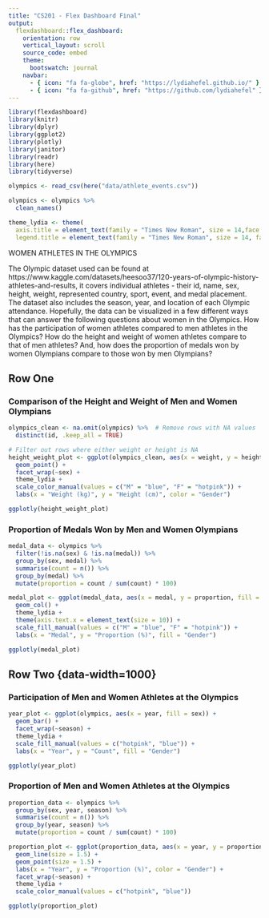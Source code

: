 ```yaml
---
title: "CS201 - Flex Dashboard Final"
output: 
  flexdashboard::flex_dashboard:
    orientation: row
    vertical_layout: scroll
    source_code: embed
    theme:
      bootswatch: journal
    navbar:
      - { icon: "fa fa-globe", href: "https://lydiahefel.github.io/" }
      - { icon: "fa fa-github", href: "https://github.com/lydiahefel" }
---
```


```r
library(flexdashboard)
library(knitr)
library(dplyr)
library(ggplot2)
library(plotly)
library(janitor)
library(readr)
library(here)
library(tidyverse)
```

```r
olympics <- read_csv(here("data/athlete_events.csv"))

olympics <- olympics %>% 
  clean_names()
```

```r
theme_lydia <- theme(
  axis.title = element_text(family = "Times New Roman", size = 14,face = "italic"),
  legend.title = element_text(family = "Times New Roman", size = 14, face = "italic", hjust = 0.5))
```

WOMEN ATHLETES IN THE OLYMPICS

The Olympic dataset used can be found at https://www.kaggle.com/datasets/heesoo37/120-years-of-olympic-history-athletes-and-results, it covers individual athletes - their id, name, sex, height, weight, represented country, sport, event, and medal placement. The dataset also includes the season, year, and location of each Olympic attendance. Hopefully, the data can be visualized in a few different ways that can answer the following questions about women in the Olympics. How has the participation of women athletes compared to men athletes in the Olympics? How do the height and weight of women athletes compare to that of men athletes? And, how does the proportion of medals won by women Olympians compare to those won by men Olympians?

Row One {data-width=1000}
-----------------------------------------------------------------------

### Comparison of the Height and Weight of Men and Women Olympians

```r
olympics_clean <- na.omit(olympics) %>%  # Remove rows with NA values
  distinct(id, .keep_all = TRUE)

# Filter out rows where either weight or height is NA
height_weight_plot <- ggplot(olympics_clean, aes(x = weight, y = height, color = sex, label = name)) +
  geom_point() +
  facet_wrap(~sex) +
  theme_lydia +
  scale_color_manual(values = c("M" = "blue", "F" = "hotpink")) +
  labs(x = "Weight (kg)", y = "Height (cm)", color = "Gender")

ggplotly(height_weight_plot)
```

### Proportion of Medals Won by Men and Women Olympians

```r
medal_data <- olympics %>%
  filter(!is.na(sex) & !is.na(medal)) %>% 
  group_by(sex, medal) %>%
  summarise(count = n()) %>%
  group_by(medal) %>%
  mutate(proportion = count / sum(count) * 100)

medal_plot <- ggplot(medal_data, aes(x = medal, y = proportion, fill = sex)) +
  geom_col() +
  theme_lydia +
  theme(axis.text.x = element_text(size = 10)) +
  scale_fill_manual(values = c("M" = "blue", "F" = "hotpink")) +
  labs(x = "Medal", y = "Proportion (%)", fill = "Gender")

ggplotly(medal_plot)
```

Row Two {data-width=1000} {.tabset .tabset-fade}
-----------------------------------------------------------------------

### Participation of Men and Women Athletes at the Olympics 
```r
year_plot <- ggplot(olympics, aes(x = year, fill = sex)) +
  geom_bar() +
  facet_wrap(~season) + 
  theme_lydia +
  scale_fill_manual(values = c("hotpink", "blue")) +
  labs(x = "Year", y = "Count", fill = "Gender")

ggplotly(year_plot)
```

### Proportion of Men and Women Athletes at the Olympics 
```r
proportion_data <- olympics %>%
  group_by(sex, year, season) %>%
  summarise(count = n()) %>%
  group_by(year, season) %>%
  mutate(proportion = count / sum(count) * 100)

proportion_plot <- ggplot(proportion_data, aes(x = year, y = proportion, color = sex, group = season)) +
  geom_line(size = 1.5) +
  geom_point(size = 1.5) +
  labs(x = "Year", y = "Proportion (%)", color = "Gender") +
  facet_wrap(~season) +
  theme_lydia +
  scale_color_manual(values = c("hotpink", "blue"))

ggplotly(proportion_plot)
```